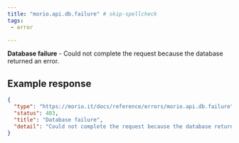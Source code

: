 ```yaml
---
title: "morio.api.db.failure" # skip-spellcheck
tags:
 - error

---
```

<!-- MORIO_AUTO_GENERATED_CONTENT_STARTS - Manual changes made below will be overwritten skip-spellcheck -->
__Database failure__ - Could not complete the request because the database returned an error.
<!-- MORIO_AUTO_GENERATED_CONTENT_ENDS - Manual changes made above will be overwritten skip-spellcheck -->


<!-- MORIO_AUTO_GENERATED_CONTENT_STARTS - Manual changes made below will be overwritten skip-spellcheck -->
## Example response

```json
{
  "type": "https://morio.it/docs/reference/errors/morio.api.db.failure",
  "status": 403,
  "title": "Database failure",
  "detail": "Could not complete the request because the database returned an error."
}
```
<!-- MORIO_AUTO_GENERATED_CONTENT_ENDS - Manual changes made above will be overwritten skip-spellcheck -->
